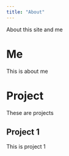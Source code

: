 ```yaml
---
title: "About"
---
```


About this site and me 

# Me

This is about me 

# Project

These are projects

## Project 1

This is project 1 

